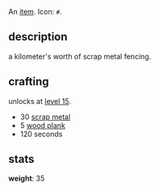 An [[items|item]]. Icon: <code><nowiki>#</nowiki></code>.

== description ==

a kilometer's worth of scrap metal fencing.

== crafting ==

unlocks at [[level 15]].

* 30 [[scrap metal]]
* 5 [[wood plank]]
* 120 seconds

== stats ==

'''weight''': 35